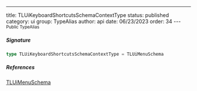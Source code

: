 ---
title: TLUiKeyboardShortcutsSchemaContextType
status: published
category: ui
group: TypeAlias
author: api
date: 06/23/2023
order: 34
---<Small>Public TypeAlias</Small>




##### Signature


```ts
type TLUiKeyboardShortcutsSchemaContextType = TLUiMenuSchema
```

##### References

[TLUiMenuSchema](/gen/ui/TLUiMenuSchema-type)

